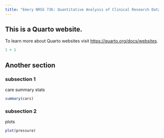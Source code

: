 ```yaml
---
title: "Emory NRSG 736: Quantitative Analysis of Clinical Research Data"
---
```


\thispagestyle{fancy}

## This is a Quarto website.

To learn more about Quarto websites visit <https://quarto.org/docs/websites>.

```r
1 + 1
```

## Another section

### subsection 1

care summary stats

```r
summary(cars)
```


### subsection 2

plots

```r
plot(pressure)
```

